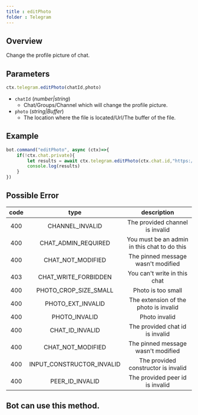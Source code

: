 ```yaml
--- 
title : editPhoto 
folder : Telegram 
--- 
```

## Overview 
Change the profile picture of chat. 
## Parameters 
```ts 
ctx.telegram.editPhoto(chatId,photo)
```
- `chatId` (_number|string_) 
    - Chat/Groups/Channel which will change the profile picture. 
- `photo` (_string|Buffer_) 
    - The location where the file is located/Url/The buffer of the file.
## Example 
```ts:index.ts {3} showLineNumber 
bot.command("editPhoto", async (ctx)=>{
    if(!ctx.chat.private){
        let results = await ctx.telegram.editPhoto(ctx.chat.id,"https://tgsnake.js.org/images/tgsnake.jpg") 
        console.log(results)
    }
})
```
## Possible Error 

| code | type | description | 
| :---: | :---: | :------:| 
| 400 | CHANNEL_INVALID | The provided channel is invalid | 
| 400 |  CHAT_ADMIN_REQUIRED | You must be an admin in this chat to do this | 
| 400 | CHAT_NOT_MODIFIED | The pinned message wasn't modified | 
| 403 | CHAT_WRITE_FORBIDDEN | You can't write in this chat | 
| 400 | PHOTO_CROP_SIZE_SMALL | Photo is too small | 
| 400 | PHOTO_EXT_INVALID | The extension of the photo is invalid | 
| 400 | PHOTO_INVALID | Photo invalid | 
| 400 | CHAT_ID_INVALID | The provided chat id is invalid | 
| 400 | CHAT_NOT_MODIFIED | The pinned message wasn't modified | 
| 400 | INPUT_CONSTRUCTOR_INVALID | The provided constructor is invalid | 
| 400 | PEER_ID_INVALID | The provided peer id is invalid |  

## Bot can use this method.
